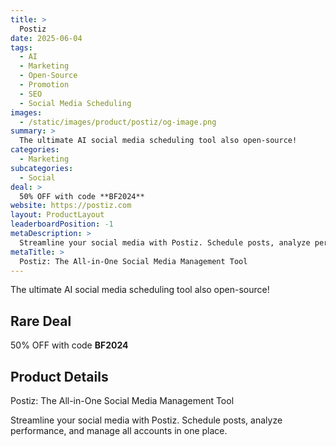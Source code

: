 ```yaml
---
title: >
  Postiz
date: 2025-06-04
tags:
  - AI
  - Marketing
  - Open-Source
  - Promotion
  - SEO
  - Social Media Scheduling
images:
  - /static/images/product/postiz/og-image.png
summary: >
  The ultimate AI social media scheduling tool also open-source!
categories:
  - Marketing
subcategories:
  - Social
deal: >
  50% OFF with code **BF2024**
website: https://postiz.com
layout: ProductLayout
leaderboardPosition: -1
metaDescription: >
  Streamline your social media with Postiz. Schedule posts, analyze performance, and manage all accounts in one place.
metaTitle: >
  Postiz: The All-in-One Social Media Management Tool
---
```

The ultimate AI social media scheduling tool also open-source!

## Rare Deal

50% OFF with code **BF2024**

## Product Details

Postiz: The All-in-One Social Media Management Tool

Streamline your social media with Postiz. Schedule posts, analyze performance, and manage all accounts in one place.

